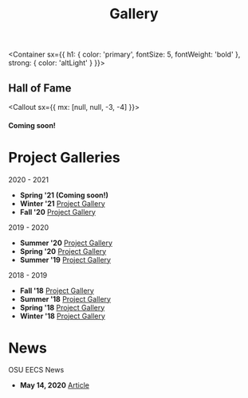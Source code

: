 
<Header sx={{ bg: 'accent' }}>

# Gallery

</Header>

<Container 
  sx={{
    h1: {
      color: 'primary',
      fontSize: 5,
      fontWeight: 'bold'
    },
    strong: {
      color: 'altLight'
    }
  }}>

## Hall of Fame

<Callout sx={{ mx: [null, null, -3, -4] }}>
<FAQ>

#### Coming soon!


</FAQ>
</Callout>

# Project Galleries

2020 - 2021
- **Spring '21 (Coming soon!)**
- **Winter '21** [Project Gallery](https://beaverhacks-winter-2021.devpost.com/project-gallery)
- **Fall '20** [Project Gallery](https://beaverhacks-fall-2020.devpost.com/project-gallery)

2019 - 2020
- **Summer '20** [Project Gallery](https://beaverhacks-summer-2020.devpost.com/project-gallery)
- **Spring '20** [Project Gallery](https://osu-spring2020.devpost.com/project-gallery)
- **Summer '19** [Project Gallery](https://osuhackathon-summer2019.devpost.com/project-gallery)

2018 - 2019
- **Fall '18** [Project Gallery](https://beaverhacks-fall-18.devpost.com/project-gallery)
- **Summer '18** [Project Gallery](https://beaverhacks-summer-18.devpost.com/project-gallery)
- **Spring '18** [Project Gallery](https://beaverhacks-spring18.devpost.com/project-gallery)
- **Winter '18** [Project Gallery](https://osuwinter18.devpost.com/project-gallery)


# News 

OSU EECS News 
- **May 14, 2020** [Article](https://blogs.oregonstate.edu/eecsnews/2020/05/14/its-business-as-usual-for-online-hackathon-club/)

</Container>